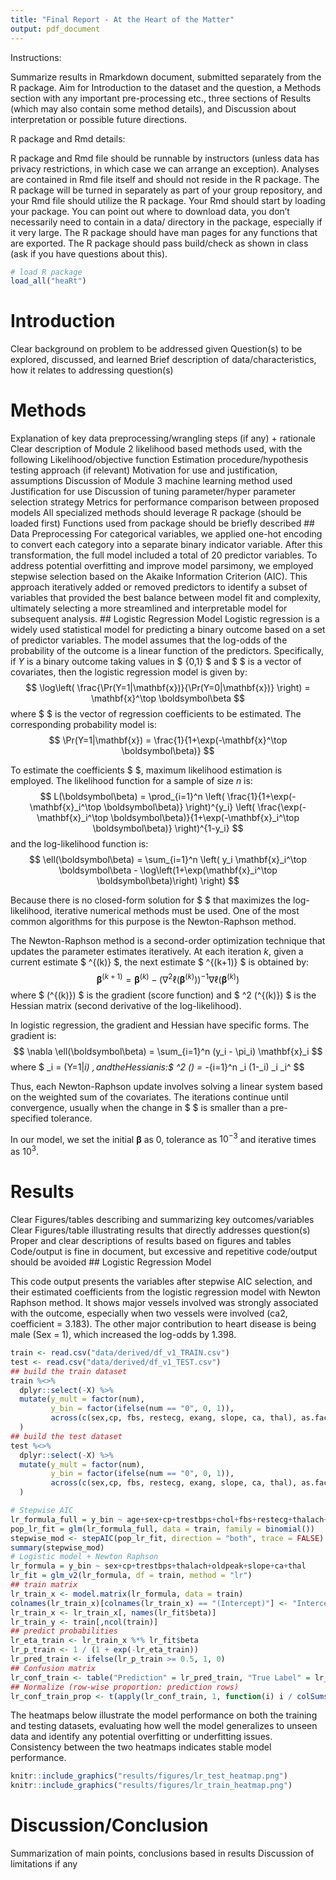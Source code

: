 ```yaml
---
title: "Final Report - At the Heart of the Matter"
output: pdf_document
---
```


Instructions: 

Summarize results in Rmarkdown document, submitted separately from the R package. Aim for Introduction to the dataset and the question, a Methods section with any important pre-processing etc., three sections of Results (which may also contain some method details), and Discussion about interpretation or possible future directions.

R package and Rmd details:

R package and Rmd file should be runnable by instructors (unless data has privacy restrictions, in which case we can arrange an exception). Analyses are contained in Rmd file itself and should not reside in the R package.  The R package will be turned in separately as part of your group repository, and your Rmd file should utilize the R package. Your Rmd should start by loading your package. You can point out where to download data, you don’t necessarily need to contain in a data/ directory in the package, especially if it very large. The R package should have man pages for any functions that are exported. The R package should pass build/check as shown in class (ask if you have questions about this).

```r
# load R package
load_all("heaRt")
```

# Introduction
Clear background on problem to be addressed given
Question(s) to be explored, discussed, and learned
Brief description of data/characteristics, how it relates to addressing question(s)

# Methods
Explanation of key data preprocessing/wrangling steps (if any) + rationale
Clear description of Module 2 likelihood based methods used, with the following
	Likelihood/objective function
	Estimation procedure/hypothesis testing approach (if relevant)
	Motivation for use and justification, assumptions
Discussion of Module 3 machine learning method used
	Justification for use
	Discussion of tuning parameter/hyper parameter selection strategy
Metrics for performance comparison between proposed models 
All specialized methods should leverage R package (should be loaded first)
	Functions used from package should be briefly described
## Data Preprocessing
For categorical variables, we applied one-hot encoding to convert each category into a separate binary indicator variable. After this transformation, the full model included a total of 20 predictor variables. To address potential overfitting and improve model parsimony, we employed stepwise selection based on the Akaike Information Criterion (AIC). This approach iteratively added or removed predictors to identify a subset of variables that provided the best balance between model fit and complexity, ultimately selecting a more streamlined and interpretable model for subsequent analysis.
## Logistic Regression Model
Logistic regression is a widely used statistical model for predicting a binary outcome based on a set of predictor variables. The model assumes that the log-odds of the probability of the outcome is a linear function of the predictors. Specifically, if $Y$ is a binary outcome taking values in $ \{0,1\} $ and $ \mathbf{x} $ is a vector of covariates, then the logistic regression model is given by:
$$
\log\left( \frac{\Pr(Y=1|\mathbf{x})}{\Pr(Y=0|\mathbf{x})} \right) = \mathbf{x}^\top \boldsymbol\beta
$$
where $ \boldsymbol\beta $ is the vector of regression coefficients to be estimated. The corresponding probability model is:
$$
\Pr(Y=1|\mathbf{x}) = \frac{1}{1+\exp(-\mathbf{x}^\top \boldsymbol\beta)}
$$

To estimate the coefficients $ \boldsymbol\beta $, maximum likelihood estimation is employed. The likelihood function for a sample of size $n$ is:
$$
L(\boldsymbol\beta) = \prod_{i=1}^n \left( \frac{1}{1+\exp(-\mathbf{x}_i^\top \boldsymbol\beta)} \right)^{y_i} \left( \frac{\exp(-\mathbf{x}_i^\top \boldsymbol\beta)}{1+\exp(-\mathbf{x}_i^\top \boldsymbol\beta)} \right)^{1-y_i}
$$
and the log-likelihood function is:
$$
\ell(\boldsymbol\beta) = \sum_{i=1}^n \left( y_i \mathbf{x}_i^\top \boldsymbol\beta - \log\left(1+\exp(\mathbf{x}_i^\top \boldsymbol\beta)\right) \right)
$$

Because there is no closed-form solution for $ \boldsymbol\beta $ that maximizes the log-likelihood, iterative numerical methods must be used. One of the most common algorithms for this purpose is the Newton-Raphson method.

The Newton-Raphson method is a second-order optimization technique that updates the parameter estimates iteratively. At each iteration $k$, given a current estimate $ \boldsymbol\beta^{(k)} $, the next estimate $ \boldsymbol\beta^{(k+1)} $ is obtained by:
$$
\boldsymbol\beta^{(k+1)} = \boldsymbol\beta^{(k)} - \left( \nabla^2 \ell(\boldsymbol\beta^{(k)}) \right)^{-1} \nabla \ell(\boldsymbol\beta^{(k)})
$$
where $ \nabla \ell(\boldsymbol\beta^{(k)}) $ is the gradient (score function) and $ \nabla^2 \ell(\boldsymbol\beta^{(k)}) $ is the Hessian matrix (second derivative of the log-likelihood).

In logistic regression, the gradient and Hessian have specific forms. The gradient is:
$$
\nabla \ell(\boldsymbol\beta) = \sum_{i=1}^n (y_i - \pi_i) \mathbf{x}_i
$$
where $ \pi_i = \Pr(Y=1|\mathbf{x}_i) $, and the Hessian is:
$$
\nabla^2 \ell(\boldsymbol\beta) = -\sum_{i=1}^n \pi_i (1-\pi_i) \mathbf{x}_i \mathbf{x}_i^\top
$$

Thus, each Newton-Raphson update involves solving a linear system based on the weighted sum of the covariates. The iterations continue until convergence, usually when the change in $ \boldsymbol\beta $ is smaller than a pre-specified tolerance.

In our model, we set the initial $\boldsymbol\beta$ as 0, tolerance as $10^{-3}$ and iterative times as $10^3$.

# Results
Clear Figures/tables describing and summarizing key outcomes/variables
Clear Figures/table illustrating results that directly addresses question(s)
Proper and clear descriptions of results based on figures and tables
Code/output is fine in document, but excessive and repetitive code/output should be avoided
## Logistic Regression Model

This code output presents the variables after stepwise AIC selection, and their estimated coefficients from the logistic regression model with Newton Raphson method. It shows major vessels involved was strongly associated with the outcome, especially when two vessels were involved (ca2, coefficient = 3.183). The other major contribution to heart disease is being male (Sex = 1), which increased the log-odds by 1.398.

```r
train <- read.csv("data/derived/df_v1_TRAIN.csv")
test <- read.csv("data/derived/df_v1_TEST.csv")
## build the train dataset
train %<>%
  dplyr::select(-X) %>%
  mutate(y_mult = factor(num),
         y_bin = factor(ifelse(num == "0", 0, 1)),
         across(c(sex,cp, fbs, restecg, exang, slope, ca, thal), as.factor)
  )
## build the test dataset
test %<>%
  dplyr::select(-X) %>%
  mutate(y_mult = factor(num),
         y_bin = factor(ifelse(num == "0", 0, 1)),
         across(c(sex,cp, fbs, restecg, exang, slope, ca, thal), as.factor)
  )

```

```r
# Stepwise AIC
lr_formula_full = y_bin ~ age+sex+cp+trestbps+chol+fbs+restecg+thalach+exang+oldpeak+slope+ca+thal
pop_lr_fit = glm(lr_formula_full, data = train, family = binomial())
stepwise_mod <- stepAIC(pop_lr_fit, direction = "both", trace = FALSE)
summary(stepwise_mod)
# Logistic model + Newton Raphson
lr_formula = y_bin ~ sex+cp+trestbps+thalach+oldpeak+slope+ca+thal
lr_fit = glm_v2(lr_formula, df = train, method = "lr")
## train matrix
lr_train_x <- model.matrix(lr_formula, data = train)
colnames(lr_train_x)[colnames(lr_train_x) == "(Intercept)"] <- "Intercept"
lr_train_x <- lr_train_x[, names(lr_fit$beta)]
lr_train_y <- train[,ncol(train)]
## predict probabilities
lr_eta_train <- lr_train_x %*% lr_fit$beta
lr_p_train <- 1 / (1 + exp(-lr_eta_train))
lr_pred_train <- ifelse(lr_p_train >= 0.5, 1, 0) 
## Confusion matrix
lr_conf_train <- table("Prediction" = lr_pred_train, "True Label" = lr_train_y) |> as.matrix()
## Normalize (row-wise proportion: prediction rows)
lr_conf_train_prop <- t(apply(lr_conf_train, 1, function(i) i / colSums(lr_conf_train)))
```

The heatmaps below illustrate the model performance on both the training and testing datasets, evaluating how well the model generalizes to unseen data and identify any potential overfitting or underfitting issues. Consistency between the two heatmaps indicates stable model performance.

```r
knitr::include_graphics("results/figures/lr_test_heatmap.png")
knitr::include_graphics("results/figures/lr_train_heatmap.png")
```

# Discussion/Conclusion
Summarization of main points, conclusions based in results
Discussion of limitations if any
